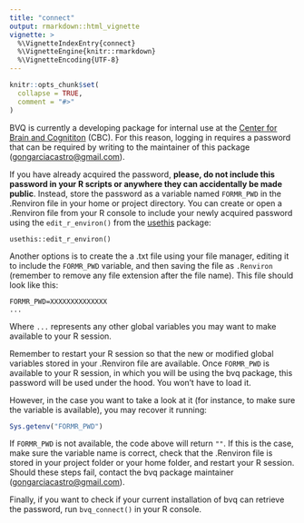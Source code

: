 ---
title: "connect"
output: rmarkdown::html_vignette
vignette: >
  %\VignetteIndexEntry{connect}
  %\VignetteEngine{knitr::rmarkdown}
  %\VignetteEncoding{UTF-8}
---

```{r, include = FALSE}
knitr::opts_chunk$set(
  collapse = TRUE,
  comment = "#>"
)
```

BVQ is currently a developing package for internal use at the [Center for Brain and Cognititon](https://www.upf.edu/web/cbc) (CBC). For this reason, logging in requires a password that can be required by writing to the maintainer of this package ([gongarciacastro@gmail.com](mailto:gongarciacastro@gmail.com)).

If you have already acquired the password, **please, do not include this password in your R scripts or anywhere they can accidentally be made public**. Instead, store the password as a variable named `FORMR_PWD` in the .Renviron file in your home or project directory. You can create or open a .Renviron file from your R console to include your newly acquired password using the `edit_r_environ()` from the [usethis](https://usethis.r-lib.org/) package:

```
usethis::edit_r_environ()
```

Another options is to create the a .txt file using your file manager, editing it to include the `FORMR_PWD` variable, and then saving the file as `.Renviron` (remember to remove any file extension after the file name). This file should look like this:

```
FORMR_PWD=XXXXXXXXXXXXXX
...
```

Where `...` represents any other global variables you may want to make available to your R session. 

Remember to restart your R session so that the new or modified global variables stored in your .Renviron file are available. Once `FORMR_PWD` is available to your R session, in which you will be using the bvq package, this password will be used under the hood. You won't have to load it. 

However, in the case you want to take a look at it (for instance, to make sure the variable is available), you may recover it running:

```r
Sys.getenv("FORMR_PWD")
```

If `FORMR_PWD` is not available, the code above will return `""`. If this is the case, make sure the variable name is correct, check that the .Renviron file is stored in your project folder or your home folder, and restart your R session. Should these steps fail, contact the bvq package maintainer ([gongarciacastro@gmail.com](mailto:gongarciacastro@gmail.com)). 

Finally, if you want to check if your current installation of bvq can retrieve the password, run `bvq_connect()` in your R console. 
